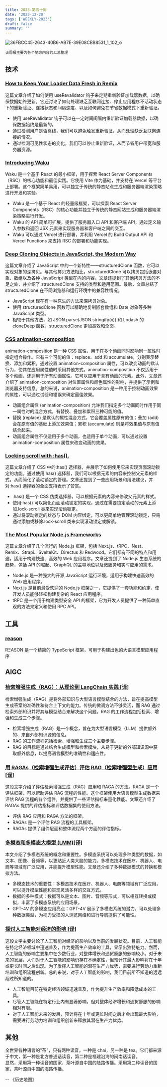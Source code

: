 ```yaml
---
title: 2023-第五十周
date: '2023-12-20'
tags: ['WEEKLY-2023']
draft: false
summary: ''
---
```


![36FBCC45-2643-40B6-AB7E-39E08CBB8531_1_102_o](https://cdn.jsdelivr.net/gh/klaaay/pbed1@master/uPic/36FBCC45-2643-40B6-AB7E-39E08CBB8531_1_102_o.jpeg)

`该周报主要为各个地方内容的汇总整理`

<TOCInlineWithSticky toc={props.toc} />

## 技术

### [How to Keep Your Loader Data Fresh in Remix](https://sergiodxa.com/tutorials/keep-your-loader-data-fresh-in-remix)

这篇文章介绍了如何使用 useRevalidator 钩子来定期重新验证加载器数据，以确保数据始终更新。它还讨论了如何处理缺乏互联网连接、停止应用程序不活动状态下的重新验证、连接状态和间隔速度、以及如何避免在节省数据模式下重新验证。

- 使用 useRevalidator 钩子可以在一定时间间隔内重新验证加载器数据，以确保数据始终是最新的。
- 通过检测用户是否离线，我们可以避免触发重新验证，从而处理缺乏互联网连接的情况。
- 通过检测可见性状态的变化，我们可以停止重新验证，从而节省用户带宽和服务器资源。

### [Introducing Waku](https://waku.gg/blog/introducing-waku)

Waku 是一个基于 React 的最小框架，用于探索 React Server Components（RSC）的核心功能和最佳实践。它使用 Vite 作为基础，并支持在 Vercel 等平台上部署。这个框架简单易用，可以独立于传统的静态站点生成和服务器端渲染策略进行开发和实验。

- Waku 是一个基于 React 的轻量级框架，可以探索 React Server Components（RSC）的核心功能并独立于传统的静态网站生成和服务器端渲染策略进行开发。
- Waku 的 API 简单可扩展，提供了服务器入口 API 和客户端 API，通过定义输入参数和返回 JSX 元素来实现服务器和客户端之间的交互。
- Waku 可以通过 Vercel 进行部署，并利用 Vercel 的 Build Output API 和 Vercel Functions 来支持 RSC 的部署和功能实现。

### [Deep Cloning Objects in JavaScript, the Modern Way](https://www.builder.io/blog/structured-clone)

这篇文章介绍了 JavaScript 中的一个新特性——structuredClone 函数，它可以实现对象的深拷贝。与其他拷贝方法相比，structuredClone 可以拷贝包括嵌套对象、数组以及各种 JavaScript 类型在内的内容。文章还提到了其他拷贝方法的不足之处，并介绍了 structuredClone 支持的类型和适用范围。最后，文章总结了 structuredClone 在不同浏览器和运行环境中的兼容性情况。

- JavaScript 现在有一种原生的方法来深拷贝对象。
- 使用 structuredClone 函数可以精确地复制嵌套数组和 Date 对象等多种 JavaScript 类型。
- 相较于其他方法，如 JSON.parse(JSON.stringify(x)) 和 Lodash 的 cloneDeep 函数，structuredClone 更加高效和全面。

### [CSS animation-composition](https://12daysofweb.dev/2023/animation-composition/)

animation-composition 是一种 CSS 属性，用于在多个动画同时影响同一属性时指定组合操作。它有三个可能的值：replace、add 和 accumulate，分别表示替换、添加和累积。通过设置 animation-composition 属性，可以改变动画的默认行为，使其在应用属性值时采用其他方式。animation-composition 不仅适用于多个动画，还适用于所有动画属性。它可以应用于具有动画的元素。此外，文章还介绍了 animation-composition 对位置属性和颜色属性的影响，并提供了示例和浏览器支持信息。总的来说，animation-composition 是一种用于控制动画效果的属性，可以通过试验和错误来确定最佳效果。

- 动画组合属性 (animation-composition) 允许我们指定多个动画同时作用于同一属性时的混合方式，有替换、叠加和累积三种可能的值。
- 替换 (replace) 是默认的属性混合方式，它会覆盖属性原有的值；叠加 (add) 会在原有值的基础上添加效果值；累积 (accumulate) 则是将效果值与原有值结合起来。
- 动画组合属性不仅适用于多个动画，也适用于单个动画，可以通过设置 animation-composition 属性来改变动画的效果。

### [Locking scroll with :has().](https://robbowen.digital/wrote-about/locking-scroll-with-has/)

这篇文章介绍了 CSS 中的:has() 选择器，并展示了如何使用它来实现页面滚动锁定的功能。通过使用:has() 选择器，我们可以根据元素的内容来控制父元素的样式，从而简化了滚动锁定的管理。文章还提到了一些应用场景和用法建议，并对:has() 选择器的全面支持表示了赞赏。

- :has() 是一个 CSS 伪类选择器，可以根据元素的内容来修改父元素的样式。
- 使用:has() 可以简化页面滚动锁定的实现，通过在需要锁定滚动的元素上添加.lock-scroll 类来实现滚动锁定。
- 通过将滚动锁定的状态与 DOM 内容绑定，可以更简单地管理滚动锁定，只需通过添加或移除.lock-scroll 类来实现滚动锁定或解锁。

### [The Most Popular Node.js Frameworks](https://stackdiary.com/node-js-frameworks/)

这篇文章介绍了几个流行的 Node.js 框架，包括 Next.js、tRPC、Nest、Remix、Strapi、SvelteKit、Directus 和 Redwood。它们都有不同的特点和用途，适用于构建快速、高效的 Web 应用程序。文章还提到了 Node.js 生态系统的趋势，包括 API 的崛起、GraphQL 的主导地位以及微服务和实时应用的需求。

- Node.js 是一种强大的开源 JavaScript 运行环境，适用于构建快速高效的 Web 应用程序。
- Next.js 是目前最受欢迎的 Node.js 框架之一，它提供了一套功能和约定，使开发人员能够轻松构建复杂的 React 应用程序。
- tRPC 是一个用于构建类型安全 API 的框架，它为开发人员提供了一种简单直观的方法来定义和使用 RPC API。

## 工具

### [reason](https://github.com/try-reason/reason)

RΞASON 是一个精简的 TypeScript 框架，可用于构建出色的大语言模型应用程序

## AIGC

### [检索增强生成（RAG）：从理论到 LangChain 实践 [译]](https://baoyu.io/translations/rag/retrieval-augmented-generation-rag-from-theory-to-langchain-implementation)

检索增强生成（RAG）是将外部知识与大型语言模型结合的方法，旨在提高模型生成答案的准确性和符合上下文的能力。传统的微调方法不够灵活，而 RAG 通过检索外部知识并将其与模型结合来解决这个问题。RAG 的工作流程包括检索、增强和生成三个步骤。

- 检索增强生成（RAG）是一个概念，旨在为大型语言模型（LLM）提供额外的、来自外部知识源的信息。
- RAG 的工作流程包括检索、增强和生成三个主要步骤。
- RAG 的目标是通过结合生成模型和检索模块，从易于更新的外部知识源中获取额外信息，以提高语言模型的准确性和适应性。

### [用 RAGAs（检索增强生成评估）评估 RAG（检索增强型生成）应用 [译]](https://baoyu.io/translations/rag/evaluating-rag-applications-with-ragas)

这段文字介绍了评估检索增强生成（RAG）应用和 RAGA 的方法。RAGA 是一个评估框架，可以帮助评估 RAG 流程的性能。这个框架使用大语言模型生成数据来评估 RAG 流程的各个组件，并提供了一些评估指标来量化性能。文章还介绍了 RAGAs 提供的评估指标和评估数据集的使用方法。

- 评估 RAG 应用和 RAGA 方法的框架。
- RAGAs 是一个评估 RAG 流程的工具框架。
- RAGAs 提供了组件层面和整体流程两个方面的评估指标。

### [多模态和多模态大模型 (LMM)[译]](https://baoyu.io/translations/lmm/multimodality-and-large-multimodal-models)

本文介绍了多模态系统的概念和重要性。多模态系统可以处理多种类型的数据，如文本、图像、音频等，以更贴近人类大脑的能力。多模态技术在医疗、机器人、电商等领域有广泛应用，并能提升模型性能。文章还介绍了多种数据模式的转换和模拟方法。

- 多模态技术的重要性：多模态技术在医疗、机器人、电商等领域有广泛应用，可以提升模型性能和实现灵活多样的交互方式。
- 数据的多种模式：数据可以是文本、图片、音频等形式，可以相互转换或模拟，丰富了多模态系统的应用场景。
- GPT-4V 的多模态应用亮点：GPT-4V 展示了多模态系统的潜力，可以处理多种数据类型，为视力受损的人浏览网络和进行导航提供了可能性。

### [探讨人工智能对经济的影响 [译]](https://baoyu.io/translations/ai/exploring-how-ai-will-impact-the-economy)

这段文字主要讨论了人工智能对经济的影响以及当前的发展状况。目前，人工智能在特定经济领域中迅速普及，作为提高生产效率的工具，显示出独特魅力。然而，人工智能的影响主要集中在少数行业，对整体增长和通货膨胀的影响较小。对于未来的发展，人们对于人工智能的影响仍存在不确定性，但预计其最大影响将在十年或更长时间之后出现。为了发挥人工智能的潜在生产力优势，需要进行劳动力重新培训和组织流程创新。总的来说，对于人工智能的影响，我们目前所不知道的远远超过所知道的。

- 人工智能目前在特定经济领域迅速普及，作为提升生产效率和降低成本的工具。
- 尽管人工智能在特定行业内有显著影响，但对整体经济增长和通货膨胀的影响相对有限。
- 对于人工智能未来的发展，预计将在十年或更长时间之后才会出现最大影响，需要进行劳动力培训和组织创新来释放其潜在生产力优势。

## 其他

全世界各种语言的"茶"，只有两种读音，一种是 chai，另一种是 tea。它们都来源于中文，第一种是北方普通话读音，第二种是福建沿海的闽南话读音。  
显然，采用第一种读音的国家，茶叶源自中国的陆路传播。采用第二种读音的国家，茶叶源自中国的海路传播。

-- 《历史地图》
